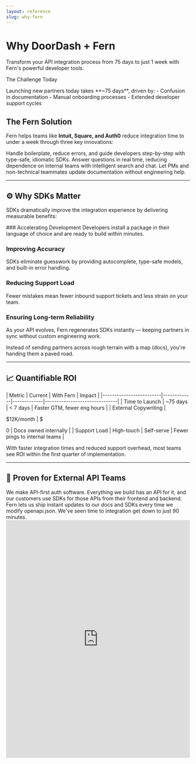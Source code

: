 ```yaml
---
layout: reference
slug: why-fern
---
```


# Why DoorDash + Fern

<Callout intent="success" title="🚀 Accelerate Your Developer Experience">
Transform your API integration process from 75 days to just 1 week with Fern's powerful developer tools.
</Callout>

The Challenge Today

<Card title="Current Integration Timeline" icon="clock">
Launching new partners today takes **~75 days**, driven by:
- Confusion in documentation
- Manual onboarding processes  
- Extended developer support cycles
</Card>

## The Fern Solution

Fern helps teams like **Intuit, Square, and Auth0** reduce integration time to under a week through three key innovations:

<CardGroup cols={3}>
<Card title="Language-Native SDKs" icon="code" href="https://github.com/square/square-go-sdk">
Handle boilerplate, reduce errors, and guide developers step-by-step with type-safe, idiomatic SDKs.
</Card>

<Card title="AI-Powered Documentation" icon="robot" href="https://buildwithfern.com/learn/ai-search/overview">
Answer questions in real time, reducing dependence on internal teams with intelligent search and chat.
</Card>

<Card title="No-Code CMS" icon="edit" href="https://buildwithfern.com/learn/docs/content/visual-editor-beta">
Let PMs and non-technical teammates update documentation without engineering help.
</Card>
</CardGroup>

***

## ⚙️ Why SDKs Matter

SDKs dramatically improve the integration experience by delivering measurable benefits:

<Steps>
### Accelerating Development
Developers install a package in their language of choice and are ready to build within minutes.

### Improving Accuracy  
SDKs eliminate guesswork by providing autocomplete, type-safe models, and built-in error handling.

### Reducing Support Load
Fewer mistakes mean fewer inbound support tickets and less strain on your team.

### Ensuring Long-term Reliability
As your API evolves, Fern regenerates SDKs instantly — keeping partners in sync without custom engineering work.
</Steps>

<Callout intent="info" title="Think of SDKs as Pre-Built Bridges">
Instead of sending partners across rough terrain with a map (docs), you're handing them a paved road.
</Callout>

***

## 📈 Quantifiable ROI

| Metric | Current | With Fern | Impact | |-------------------------|-------------|-------------|-------------------------------| | Time to Launch | ~75 days | \< 7 days | Faster GTM, fewer eng hours | | External Copywriting |

$12K/month  | $

0 | Docs owned internally | | Support Load | High-touch | Self-serve | Fewer pings to internal teams |

<Callout intent="warning" title="ROI Calculator">
With faster integration times and reduced support overhead, most teams see ROI within the first quarter of implementation.
</Callout>

***

## 🎯 Proven for External API Teams

<Card title="Ned O'Leary, CEO @ Tesseral">
We make API-first auth software. Everything we build has an API for it, and our customers use SDKs for those APIs from their frontend and backend. Fern lets us ship instant updates to our docs and SDKs every time we modify openapi.json. We've seen time to integration get down to just 90 minutes.
</Card>

<iframe src="https://buildwithfern.com/#testimonials" width="100%" height="650px" style="border: none;"></iframe>
